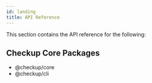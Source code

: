 ```yaml
---
id: landing
title: API Reference
---
```


This section contains the API reference for the following:

## Checkup Core Packages

- @checkup/core
- @checkup/cli
